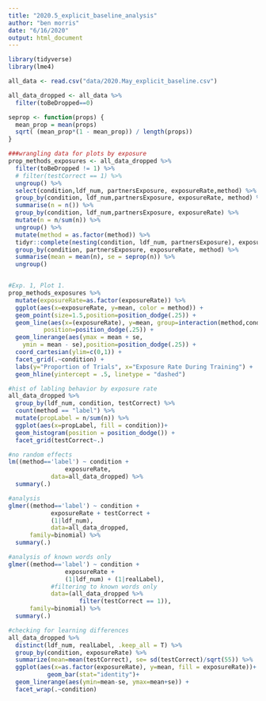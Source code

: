 ```yaml
---
title: "2020.5_explicit_baseline_analysis"
author: "ben morris"
date: "6/16/2020"
output: html_document
---
```


```r
library(tidyverse)
library(lme4)
```


```r
all_data <- read.csv("data/2020.May_explicit_baseline.csv")

all_data_dropped <- all_data %>%
  filter(toBeDropped==0)
```



```r
seprop <- function(props) {
  mean_prop = mean(props)
  sqrt( (mean_prop*(1 - mean_prop)) / length(props))
}

###wrangling data for plots by exposure
prop_methods_exposures <- all_data_dropped %>%
  filter(toBeDropped != 1) %>%
  # filter(testCorrect == 1) %>%
  ungroup() %>%
  select(condition,ldf_num, partnersExposure, exposureRate,method) %>%
  group_by(condition, ldf_num,partnersExposure, exposureRate, method) %>%
  summarise(n = n()) %>%
  group_by(condition, ldf_num,partnersExposure, exposureRate) %>%
  mutate(n = n/sum(n)) %>%
  ungroup() %>%
  mutate(method = as.factor(method)) %>%
  tidyr::complete(nesting(condition, ldf_num, partnersExposure), exposureRate, method, fill = list(n = 0)) %>%
  group_by(condition, partnersExposure, exposureRate, method) %>%
  summarise(mean = mean(n), se = seprop(n)) %>%
  ungroup()


#Exp. 1, Plot 1. 
prop_methods_exposures %>% 
  mutate(exposureRate=as.factor(exposureRate)) %>%
  ggplot(aes(x=exposureRate, y=mean, color = method)) +
  geom_point(size=1.5,position=position_dodge(.25)) +
  geom_line(aes(x=(exposureRate), y=mean, group=interaction(method,condition), color=method),  size=.9,
          position=position_dodge(.25)) +
  geom_linerange(aes(ymax = mean + se,
    ymin = mean - se),position=position_dodge(.25)) +
  coord_cartesian(ylim=c(0,1)) +
  facet_grid(.~condition) +
  labs(y="Proportion of Trials", x="Exposure Rate During Training") +
  geom_hline(yintercept = .5, linetype = "dashed")
```


```r
#hist of labling behavior by exposure rate
all_data_dropped %>%
  group_by(ldf_num, condition, testCorrect) %>%
  count(method == "label") %>%
  mutate(propLabel = n/sum(n)) %>%
  ggplot(aes(x=propLabel, fill = condition))+
  geom_histogram(position = position_dodge()) +
  facet_grid(testCorrect~.) 
```


```r
#no random effects
lm((method=='label') ~ condition +
                exposureRate,
            data=all_data_dropped) %>%
  summary(.)

#analysis
glmer((method=='label') ~ condition + 
            exposureRate + testCorrect + 
            (1|ldf_num),
            data=all_data_dropped,
      family=binomial) %>% 
  summary(.)

#analysis of known words only
glmer((method=='label') ~ condition +
                exposureRate +
                (1|ldf_num) + (1|realLabel),
            #filtering to known words only
            data=(all_data_dropped %>%
                    filter(testCorrect == 1)),
      family=binomial) %>%
  summary(.)
```


```r
#checking for learning differences
all_data_dropped %>%
  distinct(ldf_num, realLabel, .keep_all = T) %>%
  group_by(condition, exposureRate) %>%
  summarize(mean=mean(testCorrect), se= sd(testCorrect)/sqrt(55)) %>%
  ggplot(aes(x=as.factor(exposureRate), y=mean, fill = exposureRate))+
           geom_bar(stat="identity")+
  geom_linerange(aes(ymin=mean-se, ymax=mean+se)) +
  facet_wrap(.~condition)
```

